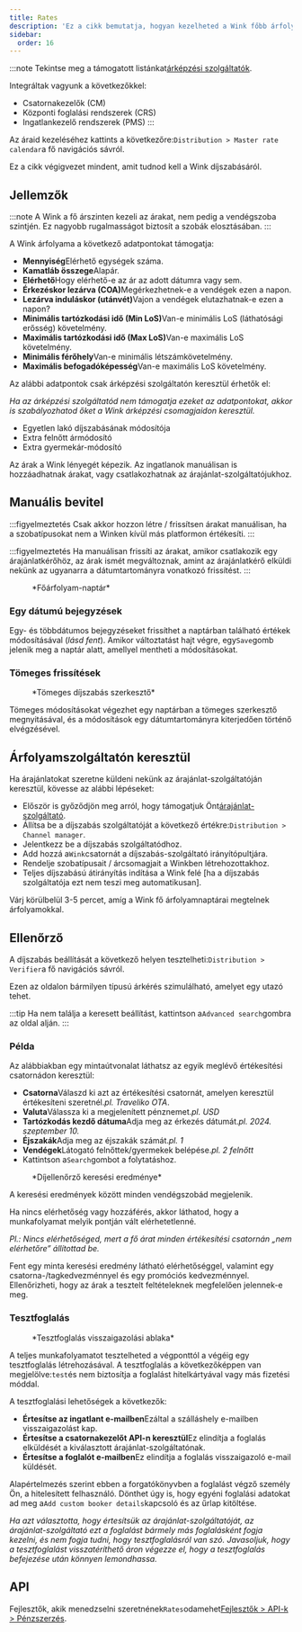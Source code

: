 ```yaml
---
title: Rates
description: 'Ez a cikk bemutatja, hogyan kezelheted a Wink főbb árfolyamait.'
sidebar:
  order: 16
---
```


:::note
Tekintse meg a támogatott listánkat[árképzési szolgáltatók](/extranet/rate-providers).

Integráltak vagyunk a következőkkel:

* Csatornakezelők (CM)
* Központi foglalási rendszerek (CRS)
* Ingatlankezelő rendszerek (PMS)
  :::

Az áraid kezeléséhez kattints a következőre:`Distribution > Master rate calendar`a fő navigációs sávról.

Ez a cikk végigvezet mindent, amit tudnod kell a Wink díjszabásáról.

## Jellemzők

:::note
A Wink a fő árszinten kezeli az árakat, nem pedig a vendégszoba szintjén. Ez nagyobb rugalmasságot biztosít a szobák elosztásában.
:::

A Wink árfolyama a következő adatpontokat támogatja:

* **Mennyiség**Elérhető egységek száma.
* **Kamatláb összege**Alapár.
* **Elérhető**Hogy elérhető-e az ár az adott dátumra vagy sem.
* **Érkezéskor lezárva (COA)**&#x4D;egérkezhetnek-e a vendégek ezen a napon.
* **Lezárva induláskor (utánvét)**&#x56;ajon a vendégek elutazhatnak-e ezen a napon?
* **Minimális tartózkodási idő (Min LoS)**&#x56;an-e minimális LoS (láthatósági erősség) követelmény.
* **Maximális tartózkodási idő (Max LoS)**&#x56;an-e maximális LoS követelmény.
* **Minimális férőhely**Van-e minimális létszámkövetelmény.
* **Maximális befogadóképesség**Van-e maximális LoS követelmény.

Az alábbi adatpontok csak árképzési szolgáltatón keresztül érhetők el:

*Ha az árképzési szolgáltatód nem támogatja ezeket az adatpontokat, akkor is szabályozhatod őket a Wink árképzési csomagjaidon keresztül.*

* Egyetlen lakó díjszabásának módosítója
* Extra felnőtt ármódosító
* Extra gyermekár-módosító

Az árak a Wink lényegét képezik. Az ingatlanok manuálisan is hozzáadhatnak árakat, vagy csatlakozhatnak az árajánlat-szolgáltatójukhoz.

## Manuális bevitel

:::figyelmeztetés
Csak akkor hozzon létre / frissítsen árakat manuálisan, ha a szobatípusokat nem a Winken kívül más platformon értékesíti.
:::

:::figyelmeztetés
Ha manuálisan frissíti az árakat, amikor csatlakozik egy árajánlatkérőhöz, az árak ismét megváltoznak, amint az árajánlatkérő elküldi nekünk az ugyanarra a dátumtartományra vonatkozó frissítést.
:::

<figure>
  <CloudinaryImage width="700" height="251" resize="scale" quality="best" alt="Főárfolyam-naptár" src="academy/rate-calendar" errorImage="noimage_opaque_nyrtl0.png" />

  <figcaption>*Főárfolyam-naptár*</figcaption>
</figure>


### Egy dátumú bejegyzések

Egy- és többdátumos bejegyzéseket frissíthet a naptárban található értékek módosításával (*lásd fent*). Amikor változtatást hajt végre, egy`Save`gomb jelenik meg a naptár alatt, amellyel mentheti a módosításokat.

### Tömeges frissítések

<figure>
  <CloudinaryImage width="700" height="267" resize="scale" quality="best" alt="Tömeges díjszabás szerkesztő" src="academy/bulk-editor" errorImage="noimage_opaque_nyrtl0.png" />

  <figcaption>*Tömeges díjszabás szerkesztő*</figcaption>
</figure>


Tömeges módosításokat végezhet egy naptárban a tömeges szerkesztő megnyitásával, és a módosítások egy dátumtartományra kiterjedően történő elvégzésével.

## Árfolyamszolgáltatón keresztül

Ha árajánlatokat szeretne küldeni nekünk az árajánlat-szolgáltatóján keresztül, kövesse az alábbi lépéseket:

* Először is győződjön meg arról, hogy támogatjuk Önt[árajánlat-szolgáltató](/extranet/rate-providers).
* Állítsa be a díjszabás szolgáltatóját a következő értékre:`Distribution > Channel manager`.
* Jelentkezz be a díjszabás szolgáltatódhoz.
* Add hozzá a`Wink`csatornát a díjszabás-szolgáltató irányítópultjára.
* Rendelje szobatípusait / árcsomagjait a Winkben létrehozottakhoz.
* Teljes díjszabású átirányítás indítása a Wink felé \[ha a díjszabás szolgáltatója ezt nem teszi meg automatikusan].

Várj körülbelül 3-5 percet, amíg a Wink fő árfolyamnaptárai megtelnek árfolyamokkal.

## Ellenőrző

A díjszabás beállítását a következő helyen tesztelheti:`Distribution > Verifier`a fő navigációs sávról.

Ezen az oldalon bármilyen típusú árkérés szimulálható, amelyet egy utazó tehet.

:::tip
Ha nem találja a keresett beállítást, kattintson a`Advanced search`gombra az oldal alján.
:::

### Példa

Az alábbiakban egy mintaútvonalat láthatsz az egyik meglévő értékesítési csatornádon keresztül:

* **Csatorna**Válaszd ki azt az értékesítési csatornát, amelyen keresztül értékesíteni szeretnél.*pl. Traveliko OTA*.
* **Valuta**Válassza ki a megjelenített pénznemet.*pl. USD*
* **Tartózkodás kezdő dátuma**Adja meg az érkezés dátumát.*pl. 2024. szeptember 10.*
* **Éjszakák**Adja meg az éjszakák számát.*pl. 1*
* **Vendégek**Látogató felnőttek/gyermekek belépése.*pl. 2 felnőtt*
* Kattintson a`Search`gombot a folytatáshoz.

<figure>
  <CloudinaryImage width="350" height="501" resize="scale" quality="best" alt="Értékelés-ellenőrző eredménye" src="academy/rate-verifier" errorImage="noimage_opaque_nyrtl0.png" />

  <figcaption>*Díjellenőrző keresési eredménye*</figcaption>
</figure>


A keresési eredmények között minden vendégszobád megjelenik.

Ha nincs elérhetőség vagy hozzáférés, akkor láthatod, hogy a munkafolyamat melyik pontján vált elérhetetlenné.

*Pl.: Nincs elérhetőséged, mert a fő árat minden értékesítési csatornán „nem elérhetőre” állítottad be.*

Fent egy minta keresési eredmény látható elérhetőséggel, valamint egy csatorna-/tagkedvezménnyel és egy promóciós kedvezménnyel.
Ellenőrizheti, hogy az árak a tesztelt feltételeknek megfelelően jelennek-e meg.

### Tesztfoglalás

<figure>
  <CloudinaryImage width="350" height="459" resize="scale" quality="best" alt="Tesztfoglalási modális ablak" src="academy/test-booking" errorImage="noimage_opaque_nyrtl0.png" />

  <figcaption>*Tesztfoglalás visszaigazolási ablaka*</figcaption>
</figure>


A teljes munkafolyamatot tesztelheted a végponttól a végéig egy tesztfoglalás létrehozásával.
A tesztfoglalás a következőképpen van megjelölve:`test`és nem biztosítja a foglalást hitelkártyával vagy más fizetési móddal.

A tesztfoglalási lehetőségek a következők:

* **Értesítse az ingatlant e-mailben**Ezáltal a szálláshely e-mailben visszaigazolást kap.
* **Értesítse a csatornakezelőt API-n keresztül**Ez elindítja a foglalás elküldését a kiválasztott árajánlat-szolgáltatónak.
* **Értesítse a foglalót e-mailben**Ez elindítja a foglalás visszaigazoló e-mail küldését.

Alapértelmezés szerint ebben a forgatókönyvben a foglalást végző személy Ön, a hitelesített felhasználó. Dönthet úgy is, hogy egyéni foglalási adatokat ad meg a`Add custom booker details`kapcsoló és az űrlap kitöltése.

*Ha azt választotta, hogy értesítsük az árajánlat-szolgáltatóját, az árajánlat-szolgáltató ezt a foglalást bármely más foglalásként fogja kezelni, és nem fogja tudni, hogy tesztfoglalásról van szó. Javasoljuk, hogy a tesztfoglalást visszatéríthető áron végezze el, hogy a tesztfoglalás befejezése után könnyen lemondhassa.*

## API

Fejlesztők, akik menedzselni szeretnének`Rates`odamehet[Fejlesztők > API-k > Pénzszerzés](/developers/apis/#monetize-api).

